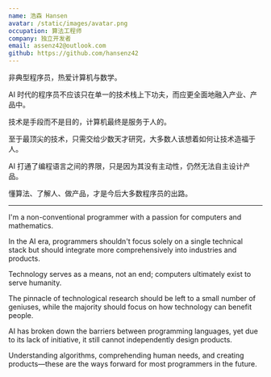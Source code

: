 ```yaml
---
name: 浩森 Hansen
avatar: /static/images/avatar.png
occupation: 算法工程师
company: 独立开发者
email: assenz42@outlook.com
github: https://github.com/hansenz42
---
```


非典型程序员，热爱计算机与数学。

AI 时代的程序员不应该只在单一的技术栈上下功夫，而应更全面地融入产业、产品中。

技术是手段而不是目的，计算机最终是服务于人的。

至于最顶尖的技术，只需交给少数天才研究，大多数人该想着如何让技术造福于人。

AI 打通了编程语言之间的界限，只是因为其没有主动性，仍然无法自主设计产品。

懂算法、了解人、做产品，才是今后大多数程序员的出路。

---

I'm a non-conventional programmer with a passion for computers and mathematics.

In the AI era, programmers shouldn't focus solely on a single technical stack but should integrate more comprehensively into industries and products.

Technology serves as a means, not an end; computers ultimately exist to serve humanity.

The pinnacle of technological research should be left to a small number of geniuses, while the majority should focus on how technology can benefit people.

AI has broken down the barriers between programming languages, yet due to its lack of initiative, it still cannot independently design products.

Understanding algorithms, comprehending human needs, and creating products—these are the ways forward for most programmers in the future.
